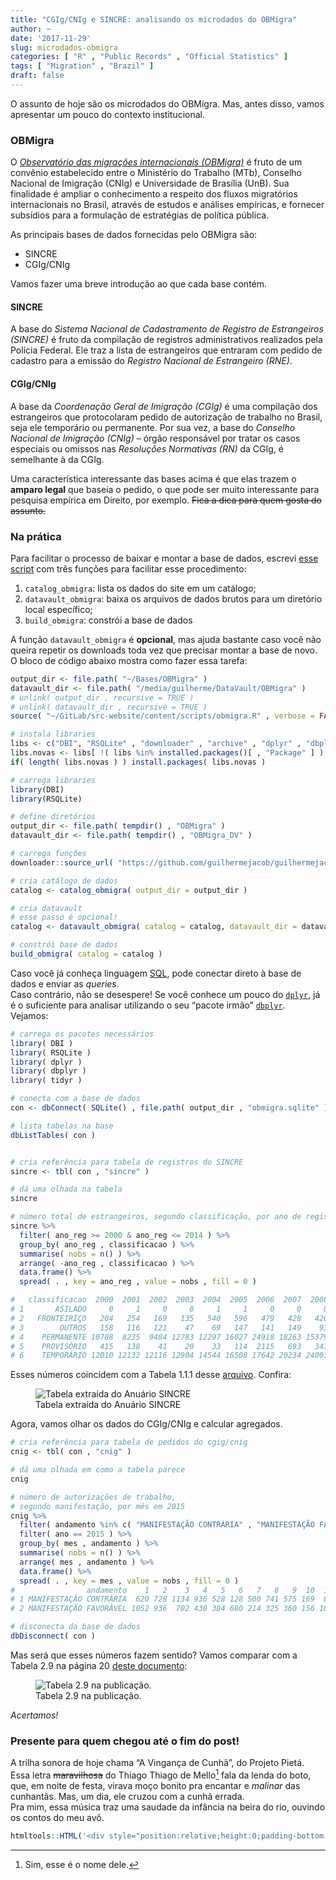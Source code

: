 ```yaml
---
title: "CGIg/CNIg e SINCRE: analisando os microdados do OBMigra"
author: ~
date: '2017-11-29'
slug: microdados-obmigra
categories: [ "R" , "Public Records" , "Official Statistics" ]
tags: [ "Migration" , "Brazil" ]
draft: false
---
```


O assunto de hoje são os microdados do OBMigra. Mas, antes disso, vamos apresentar um pouco do contexto institucional.

### OBMigra

O [*Observatório das migrações internacionais (OBMigra)*](http://obmigra.mte.gov.br) é fruto de um convênio estabelecido entre o Ministério do Trabalho (MTb), Conselho Nacional de Imigração (CNIg) e Universidade de Brasília (UnB). Sua finalidade é ampliar o conhecimento a respeito dos fluxos migratórios internacionais no Brasil, através de estudos e análises empíricas, e fornecer subsídios para a formulação de estratégias de política pública.

As principais bases de dados fornecidas pelo OBMigra são:

* SINCRE
* CGIg/CNIg

Vamos fazer uma breve introdução ao que cada base contém.

#### SINCRE

A base do *Sistema Nacional de Cadastramento de Registro de Estrangeiros (SINCRE)* é fruto da compilação de registros administrativos realizados pela Polícia Federal. Ele traz a lista de estrangeiros que entraram com pedido de cadastro para a emissão do *Registro Nacional de Estrangeiro (RNE)*.

#### CGIg/CNIg

A base da *Coordenação Geral de Imigração (CGIg)* é uma compilação dos estrangeiros que protocolaram pedido de autorização de trabalho no Brasil, seja ele temporário ou permanente. Por sua vez, a base do *Conselho Nacional de Imigração (CNIg)* -- órgão responsável por tratar os casos especiais ou omissos nas *Resoluções Normativas (RN)* da CGIg, é semelhante à da CGIg.  

Uma característica interessante das bases acima é que elas trazem o **amparo legal** que baseia o pedido, o que pode ser muito interessante para pesquisa empírica em Direito, por exemplo. ~~Fica a dica para quem gosta do assunto.~~

### Na prática

Para facilitar o processo de baixar e montar a base de dados, escrevi [esse script](https://github.com/guilhermejacob/guilhermejacob.github.io/blob/master/scripts/obmigra.R) com três funções para facilitar esse procedimento:

1. `catalog_obmigra`: lista os dados do site em um catálogo;
2. `datavault_obmigra`: baixa os arquivos de dados brutos para um diretório local específico;
3. `build_obmigra`: constrói a base de dados

A função `datavault_obmigra` é **opcional**, mas ajuda bastante caso você não queira repetir os downloads toda vez que precisar montar a base de novo. O bloco de código abaixo mostra como fazer essa tarefa:

```r
output_dir <- file.path( "~/Bases/OBMigra" ) 
datavault_dir <- file.path( "/media/guilherme/DataVault/OBMigra" ) 
# unlink( output_dir , recursive = TRUE )
# unlink( datavault_dir , recursive = TRUE )
source( "~/GitLab/src-website/content/scripts/obmigra.R" , verbose = FALSE )
```
```r
# instala libraries
libs <- c("DBI", "RSQLite" , "downloader" , "archive" , "dplyr" , "dbplyr" , "tidyr" )
libs.novas <- libs[ !( libs %in% installed.packages()[ , "Package" ] ) ]
if( length( libs.novas ) ) install.packages( libs.novas )

# carrega libraries
library(DBI)
library(RSQLite)

# define diretórios
output_dir <- file.path( tempdir() , "OBMigra" ) 
datavault_dir <- file.path( tempdir() , "OBMigra_DV" ) 

# carrega funções
downloader::source_url( "https://github.com/guilhermejacob/guilhermejacob.github.io/blob/master/scripts/obmigra.R" )

# cria catálogo de dados
catalog <- catalog_obmigra( output_dir = output_dir )

# cria datavault
# esse passo é opcional!
catalog <- datavault_obmigra( catalog = catalog, datavault_dir = datavault_dir )

# constrói base de dados
build_obmigra( catalog = catalog )
```

Caso você já conheça linguagem [SQL](https://pt.wikipedia.org/wiki/SQL), pode conectar direto à base de dados e enviar as *queries*.  
Caso contrário, não se desespere! Se você conhece um pouco do [`dplyr`](https://cran.r-project.org/web/packages/dplyr/vignettes/dplyr.html), já é o suficiente para analisar utilizando o seu "pacote irmão" [`dbplyr`](https://cran.r-project.org/web/packages/dbplyr/vignettes/dbplyr.html). Vejamos:

```r
# carrega os pacotes necessários
library( DBI )
library( RSQLite )
library( dplyr )
library( dbplyr )
library( tidyr )

# conecta com a base de dados
con <- dbConnect( SQLite() , file.path( output_dir , "obmigra.sqlite" ) )

# lista tabelas na base
dbListTables( con )


# cria referência para tabela de registros do SINCRE
sincre <- tbl( con , "sincre" )

# dá uma olhada na tabela
sincre

# número total de estrangeiros, segundo classificação, por ano de registro, 2000-2014.
sincre %>% 
  filter( ano_reg >= 2000 & ano_reg <= 2014 ) %>%
  group_by( ano_reg , classificacao ) %>% 
  summarise( nobs = n() ) %>% 
  arrange( -ano_reg , classificacao ) %>% 
  data.frame() %>% 
  spread( . , key = ano_reg , value = nobs , fill = 0 )

#   classificacao  2000  2001  2002  2003  2004  2005  2006  2007  2008  2009  2010  2011  2012  2013  2014
# 1       ASILADO     0     1     0     0     1     1     0     0     0     0     0     0     0     0     0
# 2   FRONTEIRIÇO   204   254   169   135   540   596   479   428   420   633   694  1026  1180  1522  1828
# 3        OUTROS   158   116   121    47    69   147   141   149    93   208   146   139   194   469  1389
# 4    PERMANENTE 10708  8235  9484 12783 12297 16027 24918 18263 15379 45828 20861 27868 34382 26993 36211
# 5    PROVISÓRIO   415   138    41    20    33   114  2115   693   347  9441   959   114    48     8    24
# 6    TEMPORÁRIO 12010 12132 12116 12904 14544 16508 17642 20234 24001 32134 32492 46743 64969 83615 83194
```

Esses números coincidem com a Tabela 1.1.1 desse [arquivo](http://obmigra.mte.gov.br/index.php/anuarios/item/download/37_37a922b62de319b94214ba6c9cb594b8). Confira:

![Tabela extraída do Anuário SINCRE](../../../img/tabela_sincre.png)

Agora, vamos olhar os dados do CGIg/CNIg e calcular agregados.

```r
# cria referência para tabela de pedidos do cgig/cnig
cnig <- tbl( con , "cnig" )

# dá uma olhada em como a tabela parece
cnig

# número de autorizações de trabalho, 
# segundo manifestação, por mês em 2015
cnig %>% 
  filter( andamento %in% c( "MANIFESTAÇÃO CONTRÁRIA" , "MANIFESTAÇÃO FAVORÁVEL" ) ) %>% 
  filter( ano == 2015 ) %>% 
  group_by( mes , andamento ) %>% 
  summarise( nobs = n() ) %>% 
  arrange( mes , andamento ) %>% 
  data.frame() %>% 
  spread( . , key = mes , value = nobs , fill = 0 )
#                andamento    1   2    3   4   5   6   7   8   9  10  11  12
# 1 MANIFESTAÇÃO CONTRÁRIA  620 728 1134 936 528 128 500 741 575 169  85  63
# 2 MANIFESTAÇÃO FAVORÁVEL 1052 936  702 430 384 680 214 325 360 156 100 125

# disconecta da base de dados
dbDisconnect( con )
```

Mas será que esses números fazem sentido? Vamos comparar com a Tabela 2.9 na página 20 [deste documento](http://acesso.mte.gov.br/data/files/8A7C816A4FF110CB0153321BB87F5A40/Relatório%20CGIg.29.02.2016.pdf):

![Tabela 2.9 na publicação.](../../../img/tabela_cnig.png)

*Acertamos!*  

### Presente para quem chegou até o fim do post!

A trilha sonora de hoje chama "A Vingança de Cunhã", do Projeto Pietá. Essa letra ~~maravilhosa~~ do Thiago Thiago de Mello^[Sim, esse é o nome dele.] fala da lenda do boto, que, em noite de festa, virava moço bonito pra encantar e *malinar* das cunhantãs. Mas, um dia, ele cruzou com a cunhã errada.  
Pra mim, essa música traz uma saudade da infância na beira do rio, ouvindo os contos do meu avô.
```r
htmltools::HTML('<div style="position:relative;height:0;padding-bottom:56.21%"><iframe src="https://www.youtube.com/embed/V6udqPvETy8?ecver=2" style="position:absolute;width:100%;height:100%;left:0" width="641" height="360" frameborder="0" gesture="media" allow="encrypted-media" allowfullscreen></iframe></div>')
```
